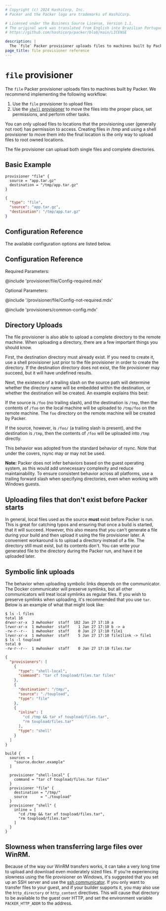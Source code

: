 ```yaml
---
# Copyright (c) 2024 HashiCorp, Inc.
# Packer and the Packer logo are trademarks of HashiCorp.

# Licensed under the Business Source License, Version 1.1.
# The original work was translated from English into Brazilian Portuguese.
# https://github.com/hashicorp/packer/blob/main/LICENSE

description: |
  The `file` Packer provisioner uploads files to machines built by Packer. Learn how to use the `file` provisioner and about the Packer provisioner workflow.
page_title: file provisioner reference
---
```


<BadgesHeader>
  <PluginBadge type="official" />
</BadgesHeader>

# `file` provisioner

The `file` Packer provisioner uploads files to machines built by Packer. We recommend implementing the following workflow:

1. Use the `file` provisioner to upload files
1. Use the [`shell` provisioner](/packer/docs/provisioners/shell) to move the files into the proper place, set permissions, and perform other tasks.

You can only upload files to locations that the provisioning user
(generally not root) has permission to access. Creating files in /tmp and
using a shell provisioner to move them into the final location is the only
way to upload files to root owned locations.

The file provisioner can upload both single files and complete directories.

## Basic Example

<Tabs>
<Tab heading="HCL2">

```hcl
provisioner "file" {
  source = "app.tar.gz"
  destination = "/tmp/app.tar.gz"
}
```

</Tab>
<Tab heading="JSON">

```json
{
  "type": "file",
  "source": "app.tar.gz",
  "destination": "/tmp/app.tar.gz"
}
```

</Tab>
</Tabs>

## Configuration Reference

The available configuration options are listed below.

## Configuration Reference

Required Parameters:

@include 'provisioner/file/Config-required.mdx'

Optional Parameters:

@include '/provisioner/file/Config-not-required.mdx'

@include 'provisioners/common-config.mdx'

## Directory Uploads

The file provisioner is also able to upload a complete directory to the remote
machine. When uploading a directory, there are a few important things you
should know.

First, the destination directory must already exist. If you need to create it,
use a shell provisioner just prior to the file provisioner in order to create
the directory. If the destination directory does not exist, the file
provisioner may succeed, but it will have undefined results.

Next, the existence of a trailing slash on the source path will determine
whether the directory name will be embedded within the destination, or whether
the destination will be created. An example explains this best:

If the source is `/foo` (no trailing slash), and the destination is `/tmp`,
then the contents of `/foo` on the local machine will be uploaded to `/tmp/foo`
on the remote machine. The `foo` directory on the remote machine will be
created by Packer.

If the source, however, is `/foo/` (a trailing slash is present), and the
destination is `/tmp`, then the contents of `/foo` will be uploaded into `/tmp`
directly.

This behavior was adopted from the standard behavior of rsync. Note that under
the covers, rsync may or may not be used.

**Note:** Packer does not infer behaviors based on the guest operating system,
as this would add unnecessary complexity and reduce maintainability. To ensure
consistent behavior across all platforms, use a trailing forward slash when
specifying directories, even when working with Windows guests.

## Uploading files that don't exist before Packer starts

In general, local files used as the source **must** exist before Packer is run.
This is great for catching typos and ensuring that once a build is started,
that it will succeed. However, this also means that you can't generate a file
during your build and then upload it using the file provisioner later. A
convenient workaround is to upload a directory instead of a file. The directory
still must exist, but its contents don't. You can write your generated file to
the directory during the Packer run, and have it be uploaded later.

## Symbolic link uploads

The behavior when uploading symbolic links depends on the communicator. The
Docker communicator will preserve symlinks, but all other communicators will
treat local symlinks as regular files. If you wish to preserve symlinks when
uploading, it's recommended that you use `tar`. Below is an example of what
that might look like:

```shell-session
$ ls -l files
total 16
drwxr-xr-x  3 mwhooker  staff  102 Jan 27 17:10 a
lrwxr-xr-x  1 mwhooker  staff    1 Jan 27 17:10 b -> a
-rw-r--r--  1 mwhooker  staff    0 Jan 27 17:10 file1
lrwxr-xr-x  1 mwhooker  staff    5 Jan 27 17:10 file1link -> file1
$ ls -l toupload
total 0
-rw-r--r--  1 mwhooker  staff    0 Jan 27 17:10 files.tar
```

<Tabs>
<Tab heading="JSON">

```json
{
  "provisioners": [
    {
      "type": "shell-local",
      "command": "tar cf toupload/files.tar files"
    },
    {
      "destination": "/tmp/",
      "source": "./toupload",
      "type": "file"
    },
    {
      "inline": [
        "cd /tmp && tar xf toupload/files.tar",
        "rm toupload/files.tar"
      ],
      "type": "shell"
    }
  ]
}
```

</Tab>
<Tab heading="HCL2">

```hcl
build {
  sources = [
    "source.docker.example"
  ]

  provisioner "shell-local" {
    command = "tar cf toupload/files.tar files"
  }
  provisioner "file" {
    destination = "/tmp/"
    source      = "./toupload"
  }
  provisioner "shell" {
    inline = [
      "cd /tmp && tar xf toupload/files.tar",
      "rm toupload/files.tar"
    ]
  }
}
```

</Tab>
</Tabs>

## Slowness when transferring large files over WinRM.

Because of the way our WinRM transfers works, it can take a very long time to
upload and download even moderately sized files. If you're experiencing slowness
using the file provisioner on Windows, it's suggested that you set up an SSH
server and use the [ssh communicator](/packer/docs/communicators/ssh). If you only want
to transfer files to your guest, and if your builder supports it, you may also
use the `http_directory` or `http_content` directives. This will cause that
directory to be available to the guest over HTTP, and set the environment
variable `PACKER_HTTP_ADDR` to the address.
